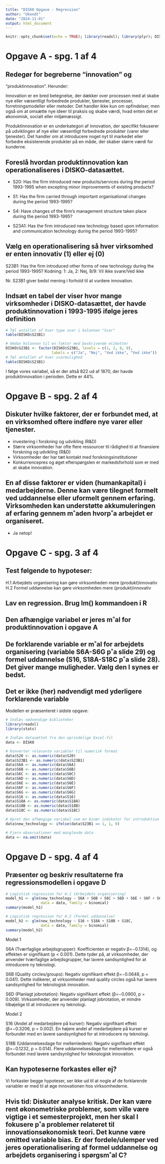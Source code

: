 ```yaml
---
title: "DISKO Opgave - Regression"
author: "Ukendt"
date: "2024-11-01"
output: html_document
---
```


```r
knitr::opts_chunk$set(echo = TRUE); library(readxl); library(plyr); DISKO <- read_excel("DISKO_mikro5.xls")
```

# Opgave A - spg. 1 af 4

## Redegør for begreberne “innovation” og
“produktinnovation”. Herunder: 

Innovation er en bred betegnelse, der dækker over processen med at skabe nye eller væsentligt forbedrede produkter, tjenester, processer, forretningsmodeller eller metoder. Det handler ikke kun om opfindelser, men også om at omsætte nye ideer til praksis og skabe værdi, hvad enten det er økonomisk, socialt eller miljømæssigt.

Produktinnovation er en underkategori af innovation, der specifikt fokuserer på udviklingen af nye eller væsentligt forbedrede produkter (varer eller tjenester). Det handler om at introducere noget nyt til markedet eller forbedre eksisterende produkter på en måde, der skaber større værdi for kunderne.

## Foreslå hvordan produktinnovation kan operationaliseres i DISKO-datasættet.

- S20: Has the firm introduced new products/services
during the period 1993-1995 when excepting minor
improvements of existing products?

- S1: Has the firm carried through important
organisational changes during the period 1993-1995?

- S4: Have changes of the firm’s management structure
taken place during the period 1993-1995?

- S23A1: Has the firm introduced new technology based
upon information and communication technology during
the period 1993-1995?

## Vælg en operationalisering så hver virksomhed er enten innovativ (1) eller ej (0)

S23B1: Has the firm introduced other forms of new
technology during the period 1993-1995?
Kodning: 1: Ja, 2: Nej, 8/9: Vil ikke svare/Ved ikke

Nr. S23B1 giver bedst mening i forhold til at vurdere innovation.  

## Indsæt en tabel der viser hvor mange virksomheder i DISKO-datasættet, der havde produktinnovation i 1993-1995 ifølge jeres definition

```r
# Tæl antallet af hver type svar i kolonnen "Svar"
table(DISKO$S23B1)
```

```r
# Omdan kolonnen til en faktor med beskrivende etiketter
DISKO$S23B1 <- factor(DISKO$S23B1, levels = c(1, 2, 8, 9), 
                     labels = c("Ja", "Nej", "Ved ikke", "Ved ikke"))
# Tæl antallet af hver svarmulighed
table(DISKO$S23B1)
```

I følge vores variabel, så er der altså 822 ud af 1870, der havde produktinnovation i perioden. Dette er 44%. 

# Opgave B - spg. 2 af 4

## Diskuter hvilke faktorer, der er forbundet med, at en virksomhed oftere indføre nye varer eller tjenester.

- investering i forskning og udvikling (R&D)
- Større virksomheder har ofte flere ressourcer til rådighed til at finansiere forskning og udvikling (R&D)
- Virksomheder der har tæt kontakt med forskningsinstitutioner
- Konkurrencepres og øget efterspørgslen er markedsforhold som er med at skabe innovation.

## En af disse faktorer er viden (humankapital) i medarbejderne. Denne kan være tilegnet formelt ved uddannelse eller uformelt gennem erfaring. Virksomheden kan understøtte akkumuleringen af erfaring gennem m˚aden hvorp˚a arbejdet er organiseret.

- Ja netop!

# Opgave C - spg. 3 af 4

## Test følgende to hypoteser:

H.1 Arbejdets organisering kan gøre virksomheden mere
(produkt)innovativ
H.2 Formel uddannelse kan gøre virksomheden mere
(produkt)innovativ

## Lav en regression. Brug lm() kommandoen i R

## Den afhængige variabel er jeres m˚al for produktinnovation i opgave A

## De forklarende variable er m˚al for arbejdets organisering (variable S6A-S6G p˚a slide 29) og formel uddannelse (S16, S18A-S18C p˚a slide 28). Det giver mange muligheder. Vælg den I synes er bedst.

## Det er ikke (her) nødvendigt med yderligere forklarende variable

Modellen er præsenteret i sidste opgave:

```r
# Indlæs nødvendige biblioteker
library(readxl)
library(stats)

# Indlæs datasættet fra den oprindelige Excel-fil
data <- DISKO

# Konverter relevante variabler til numerisk format
data$S20 <- as.numeric(data$S20)
data$S23B1 <- as.numeric(data$S23B1)
data$S6A <- as.numeric(data$S6A)
data$S6B <- as.numeric(data$S6B)
data$S6C <- as.numeric(data$S6C)
data$S6D <- as.numeric(data$S6D)
data$S6E <- as.numeric(data$S6E)
data$S6F <- as.numeric(data$S6F)
data$S6G <- as.numeric(data$S6G)
data$S16 <- as.numeric(data$S16)
data$S18A <- as.numeric(data$S18A)
data$S18B <- as.numeric(data$S18B)
data$S18C <- as.numeric(data$S18C)

# Opret den afhængige variabel som en binær indikator for introduktion af ny teknologi (S23B1)
data$new_technology <- ifelse(data$S23B1 == 1, 1, 0)

# Fjern observationer med manglende data
data <- na.omit(data)
```


# Opgave D - spg. 4 af 4

## Præsenter og beskriv resultaterne fra regressionsmodellen i opgave D

```r
# Logistisk regression for H.1 (Arbejdets organisering)
model_h1 <- glm(new_technology ~ S6A + S6B + S6C + S6D + S6E + S6F + S6G,
                data = data, family = binomial)
summary(model_h1)

# Logistisk regression for H.2 (Formel uddannelse)
model_h2 <- glm(new_technology ~ S16 + S18A + S18B + S18C,
                data = data, family = binomial)
summary(model_h2)

```

Model 1

S6A  (Tværfaglige arbejdsgrupper): Koefficienten er negativ β=−0.1314), og effekten er signifikant (p < 0.001). Dette tyder på, at virksomheder, der anvender tværfaglige arbejdsgrupper, har lavere sandsynlighed for at introducere ny teknologi.

S6B (Quality circles/groups): Negativ signifikant effekt β=−0.0648, p = 0.041). Dette indikerer, at virksomheder med quality circles også har lavere sandsynlighed for teknologisk innovation.

S6D (Planlagt jobrotation): Negativ signifikant effekt (β=−0.0900, p = 0.009). Virksomheder, der anvender planlagt jobrotation, er mindre tilbøjelige til at introducere ny teknologi.

Model 2

S16 (Andel af medarbejdere på kurser): Negativ signifikant effekt (β=−0.3206, p = 0.002). En højere andel af medarbejdere på kurser er forbundet med en lavere sandsynlighed for at introducere ny teknologi.

S18B (Uddannelsesdage for mellemledere): Negativ signifikant effekt (β=−0.1232, p = 0.014). Flere uddannelsesdage for mellemledere er også forbundet med lavere sandsynlighed for teknologisk innovation.

## Kan hypoteserne forkastes eller ej?
Vi forkaster begge hypoteser, ser ikke ud til at nogle af de forklarende variabler er med til at øge innovationen hos virksomhederne.

## Hvis tid: Diskuter analyse kritisk. Der kan være rent økonometriske problemer, som ville være vigtige i et semesterprojekt, men her skal I fokusere p˚a problemer relateret til innovationsøkonomisk teori. Det kunne være omitted variable bias. Er der fordele/ulemper ved jeres operationalisering af formel uddannelse og arbejdets organisering i spørgsm˚al C?